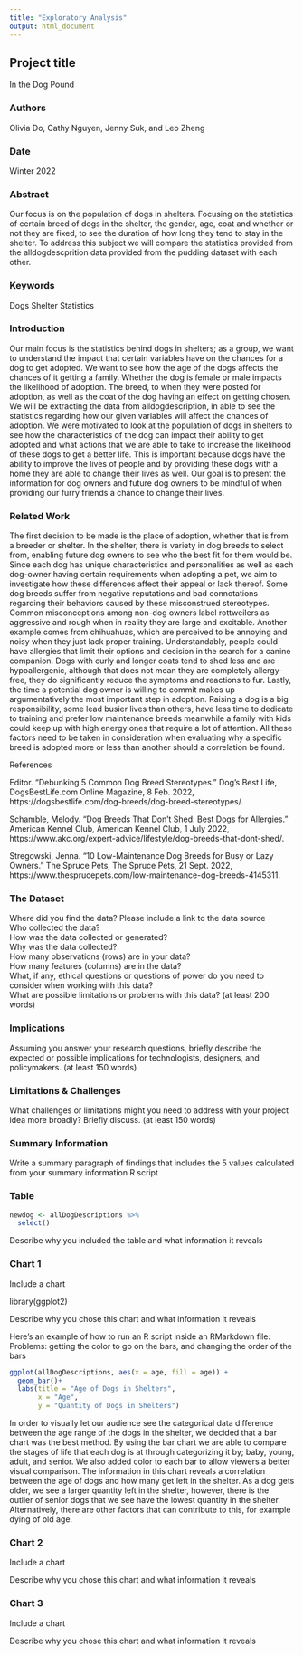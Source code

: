 ```yaml
---
title: "Exploratory Analysis"
output: html_document
---
```


## Project title

In the Dog Pound

### Authors

Olivia Do, Cathy Nguyen, Jenny Suk, and Leo Zheng

### Date

Winter 2022

### Abstract

Our focus is on the population of dogs in shelters. Focusing on the statistics of certain breed of dogs in the shelter, the gender, age, coat and whether or not they are fixed, to see the duration of how long they tend to stay in the shelter. To address this subject we will compare the statistics provided from the alldogdescprition data provided from the pudding dataset with each other.

### Keywords

Dogs Shelter Statistics

### Introduction  

Our main focus is the statistics behind dogs in shelters; as a group, we want to understand the impact that certain variables have on the chances for a dog to get adopted. We want to see how the age of the dogs affects the chances of it getting a family. Whether the dog is female or male impacts the likelihood of adoption. The breed, to when they were posted for adoption, as well as the coat of the dog having an effect on getting chosen. We will be extracting the data from alldogdescription, in able to see the statistics regarding how our given variables will affect the chances of adoption. We were motivated to look at the population of dogs in shelters to see how the characteristics of the dog can impact their ability to get adopted and what actions that we are able to take to increase the likelihood of these dogs to get a better life. This is important because dogs have the ability to improve the lives of people and by providing these dogs with a home they are able to change their lives as well. Our goal is to present the information for dog owners and future dog owners to be mindful of when providing our furry friends a chance to change their lives.

### Related Work  

The first decision to be made is the place of adoption, whether that is from a breeder or shelter. In the shelter, there is variety in dog breeds to select from, enabling future dog owners to see who the best fit for them would be. Since each dog has unique characteristics and personalities as well as each dog-owner having certain requirements when adopting a pet, we aim to investigate how these differences affect their appeal or lack thereof. Some dog breeds suffer from negative reputations and bad connotations regarding their behaviors caused by these misconstrued stereotypes. Common misconceptions among non-dog owners label rottweilers as aggressive and rough when in reality they are large and excitable. Another example comes from chihuahuas, which are perceived to be annoying and noisy when they just lack proper training. Understandably, people could have allergies that limit their options and decision in the search for a canine companion. Dogs with curly and longer coats tend to shed less and are hypoallergenic, although that does not mean they are completely allergy-free, they do significantly reduce the symptoms and reactions to fur. Lastly, the time a potential dog owner is willing to commit makes up argumentatively the most important step in adoption. Raising a dog is a big responsibility, some lead busier lives than others, have less time to dedicate to training and prefer low maintenance breeds meanwhile a family with kids could keep up with high energy ones that require a lot of attention. All these factors need to be taken in consideration when evaluating why a specific breed is adopted more or less than another should a correlation be found.

References

Editor. “Debunking 5 Common Dog Breed Stereotypes.” Dog's Best Life, DogsBestLife.com Online Magazine, 8 Feb. 2022, https://dogsbestlife.com/dog-breeds/dog-breed-stereotypes/.

Schamble, Melody. “Dog Breeds That Don't Shed: Best Dogs for Allergies.” American Kennel Club, American Kennel Club, 1 July 2022, https://www.akc.org/expert-advice/lifestyle/dog-breeds-that-dont-shed/.

Stregowski, Jenna. “10 Low-Maintenance Dog Breeds for Busy or Lazy Owners.” The Spruce Pets, The Spruce Pets, 21 Sept. 2022, https://www.thesprucepets.com/low-maintenance-dog-breeds-4145311.

### The Dataset

Where did you find the data? Please include a link to the data source  
Who collected the data?  
How was the data collected or generated?  
Why was the data collected?  
How many observations (rows) are in your data?  
How many features (columns) are in the data?  
What, if any, ethical questions or questions of power do you need to consider when working with this data?  
What are possible limitations or problems with this data?   (at least 200 words)

### Implications

Assuming you answer your research questions, briefly describe the expected or possible implications for technologists, designers, and policymakers. (at least 150 words)

### Limitations & Challenges
What challenges or limitations might you need to address with your project idea more broadly? Briefly discuss. (at least 150 words)

### Summary Information

Write a summary paragraph of findings that includes the 5 values calculated from your summary information R script

### Table

```r
newdog <- allDogDescriptions %>% 
  select()
```

Describe why you included the table and what information it reveals

### Chart 1

Include a chart

library(ggplot2)

Describe why you chose this chart and what information it reveals

Here's an example of how to run an R script inside an RMarkdown file:
Problems: getting the color to go on the bars, and changing the order of the bars
```r
ggplot(allDogDescriptions, aes(x = age, fill = age)) +
  geom_bar()+
  labs(title = "Age of Dogs in Shelters",
       x = "Age",
       y = "Quantity of Dogs in Shelters") 
```


In order to visually let our audience see the categorical data difference between the age range of the dogs in the shelter, we decided that a bar chart was the best method. By using the bar chart we are able to compare the stages of life that each dog is at through categorizing it by; baby, young, adult, and senior. We also added color to each bar to allow viewers a better visual comparison. The information in this chart reveals a correlation between the age of dogs and how many get left in the shelter. As a dog gets older, we see a larger quantity left in the shelter, however, there is the outlier of senior dogs that we see have the lowest quantity in the shelter. Alternatively, there are other factors that can contribute to this, for example dying of old age.

### Chart 2

Include a chart

Describe why you chose this chart and what information it reveals

### Chart 3

Include a chart

Describe why you chose this chart and what information it reveals
